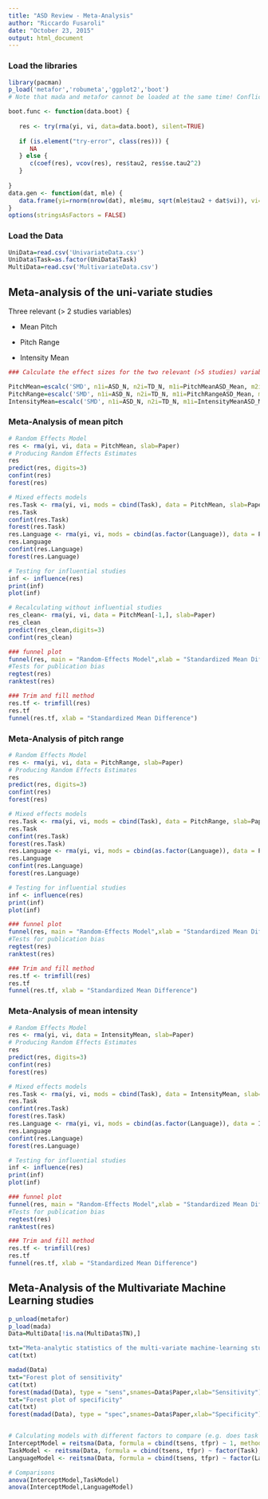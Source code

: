 ```yaml
---
title: "ASD Review - Meta-Analysis"
author: "Riccardo Fusaroli"
date: "October 23, 2015"
output: html_document
---
```


### Load the libraries


```r
library(pacman)
p_load('metafor','robumeta','ggplot2','boot') 
# Note that mada and metafor cannot be loaded at the same time! Conflicting "forest" functions

boot.func <- function(data.boot) {
 
   res <- try(rma(yi, vi, data=data.boot), silent=TRUE)
 
   if (is.element("try-error", class(res))) {
      NA
   } else {
      c(coef(res), vcov(res), res$tau2, res$se.tau2^2)
   }
 
}
data.gen <- function(dat, mle) {
   data.frame(yi=rnorm(nrow(dat), mle$mu, sqrt(mle$tau2 + dat$vi)), vi=dat$vi)
}
options(stringsAsFactors = FALSE)
```

### Load the Data

```r

UniData=read.csv('UnivariateData.csv')
UniData$Task=as.factor(UniData$Task)
MultiData=read.csv('MultivariateData.csv')

```


## Meta-analysis of the uni-variate studies

Three relevant (> 2 studies variables)

- Mean Pitch

- Pitch Range

- Intensity Mean

```r
### Calculate the effect sizes for the two relevant (>5 studies) variables:

PitchMean=escalc('SMD', n1i=ASD_N, n2i=TD_N, m1i=PitchMeanASD_Mean, m2i=PitchMeanTD_Mean, sd1i=PitchMeanASD_SD, sd2i=PitchMeanTD_SD, data = UniData)
PitchRange=escalc('SMD', n1i=ASD_N, n2i=TD_N, m1i=PitchRangeASD_Mean, m2i=PitchRangeTD_Mean, sd1i=PitchRangeASD_SD, sd2i=PitchRangeTD_SD, data = UniData)
IntensityMean=escalc('SMD', n1i=ASD_N, n2i=TD_N, m1i=IntensityMeanASD_Mean, m2i=IntensityMeanTD_Mean, sd1i=IntensityMeanASD_SD, sd2i=IntensityMeanTD_SD, data = UniData)

```

### Meta-Analysis of mean pitch

```r

# Random Effects Model
res <- rma(yi, vi, data = PitchMean, slab=Paper)
# Producing Random Effects Estimates
res
predict(res, digits=3)
confint(res)
forest(res)

# Mixed effects models
res.Task <- rma(yi, vi, mods = cbind(Task), data = PitchMean, slab=Paper)
res.Task
confint(res.Task)
forest(res.Task)
res.Language <- rma(yi, vi, mods = cbind(as.factor(Language)), data = PitchMean, slab=Paper)
res.Language
confint(res.Language)
forest(res.Language)

# Testing for influential studies
inf <- influence(res)
print(inf)
plot(inf)

# Recalculating without influential studies
res_clean<- rma(yi, vi, data = PitchMean[-1,], slab=Paper)
res_clean
predict(res_clean,digits=3)
confint(res_clean)

### funnel plot
funnel(res, main = "Random-Effects Model",xlab = "Standardized Mean Difference")
#Tests for publication bias
regtest(res)
ranktest(res)

### Trim and fill method
res.tf <- trimfill(res)
res.tf
funnel(res.tf, xlab = "Standardized Mean Difference")

```

### Meta-Analysis of pitch range

```r
# Random Effects Model
res <- rma(yi, vi, data = PitchRange, slab=Paper)
# Producing Random Effects Estimates
res
predict(res, digits=3)
confint(res)
forest(res)

# Mixed effects models
res.Task <- rma(yi, vi, mods = cbind(Task), data = PitchRange, slab=Paper)
res.Task
confint(res.Task)
forest(res.Task)
res.Language <- rma(yi, vi, mods = cbind(as.factor(Language)), data = PitchRange, slab=Paper)
res.Language
confint(res.Language)
forest(res.Language)

# Testing for influential studies
inf <- influence(res)
print(inf)
plot(inf)

### funnel plot
funnel(res, main = "Random-Effects Model",xlab = "Standardized Mean Difference")
#Tests for publication bias
regtest(res)
ranktest(res)

### Trim and fill method
res.tf <- trimfill(res)
res.tf
funnel(res.tf, xlab = "Standardized Mean Difference")

```

### Meta-Analysis of mean intensity

```r

# Random Effects Model
res <- rma(yi, vi, data = IntensityMean, slab=Paper)
# Producing Random Effects Estimates
res
predict(res, digits=3)
confint(res)
forest(res)

# Mixed effects models
res.Task <- rma(yi, vi, mods = cbind(Task), data = IntensityMean, slab=Paper)
res.Task
confint(res.Task)
forest(res.Task)
res.Language <- rma(yi, vi, mods = cbind(as.factor(Language)), data = IntensityMean, slab=Paper)
res.Language
confint(res.Language)
forest(res.Language)

# Testing for influential studies
inf <- influence(res)
print(inf)
plot(inf)

### funnel plot
funnel(res, main = "Random-Effects Model",xlab = "Standardized Mean Difference")
#Tests for publication bias
regtest(res)
ranktest(res)

### Trim and fill method
res.tf <- trimfill(res)
res.tf
funnel(res.tf, xlab = "Standardized Mean Difference")

```

## Meta-Analysis of the Multivariate Machine Learning studies

```r
p_unload(metafor)
p_load(mada)
Data=MultiData[!is.na(MultiData$TN),]

txt="Meta-analytic statistics of the multi-variate machine-learning studies, taken at face value"
cat(txt)

madad(Data)
txt="Forest plot of sensitivity"
cat(txt)
forest(madad(Data), type = "sens",snames=Data$Paper,xlab="Sensitivity")
txt="Forest plot of specificity"
cat(txt)
forest(madad(Data), type = "spec",snames=Data$Paper,xlab="Specificity")


# Calculating models with different factors to compare (e.g. does task explain some of the variance?)
InterceptModel = reitsma(Data, formula = cbind(tsens, tfpr) ~ 1, method = "ml")
TaskModel <- reitsma(Data, formula = cbind(tsens, tfpr) ~ factor(Task), method = "ml")
LanguageModel <- reitsma(Data, formula = cbind(tsens, tfpr) ~ factor(Language), method = "ml")

# Comparisons
anova(InterceptModel,TaskModel)
anova(InterceptModel,LanguageModel)
```
